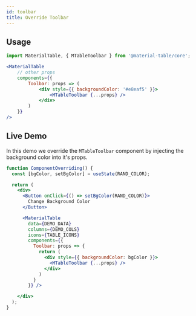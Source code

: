 ```yaml
---
id: toolbar
title: Override Toolbar
---
```



## Usage

```jsx {6}
import MaterialTable, { MTableToolbar } from '@material-table/core';

<MaterialTable
    // other props
    components={{
        Toolbar: props => (
            <div style={{ backgroundColor: '#e8eaf5' }}>
                <MTableToolbar {...props} />
            </div>
        )
    }}
/>
```

## Live Demo

In this demo we override the `MTableToolbar` component by injecting the background color into it's props.

<InfoBannerAboutGlobalVarsInDemos />

```jsx live
function ComponentOverriding() {
  const [bgColor, setBgColor] = useState(RAND_COLOR);

  return (
    <div>
      <Button onClick={() => setBgColor(RAND_COLOR)}>
        Change Background Color
      </Button>

      <MaterialTable 
        data={DEMO_DATA} 
        columns={DEMO_COLS} 
        icons={TABLE_ICONS}
        components={{
          Toolbar: props => {
            return (
              <div style={{ backgroundColor: bgColor }}>
                <MTableToolbar {...props} />
              </div>
            )
          }
        }} />

    </div> 
  );
}
```

